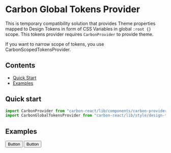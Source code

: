 


<Meta title="Documentation/Token Providers/Carbon Global Tokens Provider" />

# Carbon Global Tokens Provider

This is temporary compatibility solution that provides Theme properties mapped to Design Tokens in form of CSS Variables in global `:root {}` scope. This tokens provider requires `CarbonProvider` to provide theme.

If you want to narrow scope of tokens, you use <LinkTo kind="Documentation/Token Providers/Carbon Global Tokens Provider">CarbonScopedTokensProvider</LinkTo>.

## Contents

- [Quick Start](#quick-start)
- [Examples](#examples)

## Quick start

```javascript
import CarbonProvider from "carbon-react/lib/components/carbon-provider";
import CarbonGlobalTokensProvider from "carbon-react/lib/style/design-tokens/carbon-global-tokens-provider";
```

## Examples

<Preview>
  <Story name="default" parameters={{ themeSelector: { disable: true }}}>
    <CarbonProvider>
      <CarbonGlobalTokensProvider />
      <Button buttonType="primary">Button</Button>
    </CarbonProvider>
  </Story>
</Preview>

<Preview>
  <Story name="theming" parameters={{ themeSelector: { disable: true }}}>
    <CarbonProvider theme={sageTheme}>
      <CarbonGlobalTokensProvider />
      <Button buttonType="primary">Button</Button>
    </CarbonProvider>
  </Story>
</Preview>
